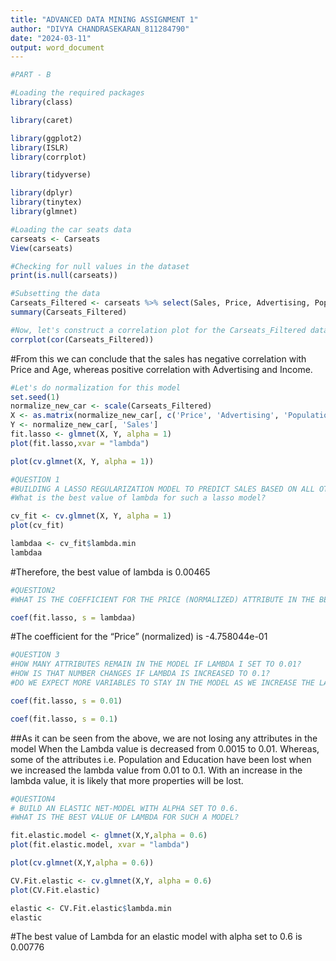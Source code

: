 ---
title: "ADVANCED DATA MINING ASSIGNMENT 1"
author: "DIVYA CHANDRASEKARAN_811284790"
date: "2024-03-11"
output: word_document
---

```{r}
#PART - B

#Loading the required packages
library(class)
```

```{r}
library(caret)
```

```{r}
library(ggplot2)
library(ISLR)
library(corrplot)
```

```{r}
library(tidyverse)
```

```{r}
library(dplyr)
library(tinytex)
library(glmnet)
```

```{r}
#Loading the car seats data
carseats <- Carseats
View(carseats)
```

```{r}
#Checking for null values in the dataset
print(is.null(carseats))
```

```{r}
#Subsetting the data
Carseats_Filtered <- carseats %>% select(Sales, Price, Advertising, Population, Age, Income, Education)
summary(Carseats_Filtered)
```

```{r}
#Now, let's construct a correlation plot for the Carseats_Filtered data
corrplot(cor(Carseats_Filtered))
```

#From this we can conclude that the sales has negative correlation with Price and Age, whereas positive correlation with Advertising and Income. 

```{r}
#Let's do normalization for this model
set.seed(1)
normalize_new_car <- scale(Carseats_Filtered)
X <- as.matrix(normalize_new_car[, c('Price', 'Advertising', 'Population', 'Age', 'Income', 'Education')])
Y <- normalize_new_car[, 'Sales']
fit.lasso <- glmnet(X, Y, alpha = 1)
plot(fit.lasso,xvar = "lambda")

```

```{r}
plot(cv.glmnet(X, Y, alpha = 1))
```

```{r}
#QUESTION 1
#BUILDING A LASSO REGULARIZATION MODEL TO PREDICT SALES BASED ON ALL OTHER ATTRIBUTES ('Price', 'Advertising', 'population', 'Age', 'Income', and 'Education'). 
#What is the best value of lambda for such a lasso model?

cv_fit <- cv.glmnet(X, Y, alpha = 1)
plot(cv_fit)
```

```{r}
lambdaa <- cv_fit$lambda.min
lambdaa
```

#Therefore, the best value of lambda is 0.00465

```{R}
#QUESTION2
#WHAT IS THE COEFFICIENT FOR THE PRICE (NORMALIZED) ATTRIBUTE IN THE BEST MODEL (I.E., MODEL WITH THE OPTIMAL LAMBDA)?

coef(fit.lasso, s = lambdaa)
```
#The coefficient for the “Price” (normalized) is -4.758044e-01

```{r}
#QUESTION 3
#HOW MANY ATTRIBUTES REMAIN IN THE MODEL IF LAMBDA I SET TO 0.01? 
#HOW IS THAT NUMBER CHANGES IF LAMBDA IS INCREASED TO 0.1? 
#DO WE EXPECT MORE VARIABLES TO STAY IN THE MODEL AS WE INCREASE THE LAMBDA? 

coef(fit.lasso, s = 0.01)
```

```{R}
coef(fit.lasso, s = 0.1)
```

##As it can be seen from the above, we are not losing any attributes in the model When the Lambda value is decreased from 0.0015 to 0.01. Whereas, some of the attributes i.e. Population and Education have been lost when we increased the lambda value from 0.01 to 0.1. With an increase in the lambda value, it is likely that more properties will be lost.

```{r}
#QUESTION4
# BUILD AN ELASTIC NET-MODEL WITH ALPHA SET TO 0.6. 
#WHAT IS THE BEST VALUE OF LAMBDA FOR SUCH A MODEL?

fit.elastic.model <- glmnet(X,Y,alpha = 0.6)
plot(fit.elastic.model, xvar = "lambda")
```

```{r}
plot(cv.glmnet(X,Y,alpha = 0.6))
```

```{r}
CV.Fit.elastic <- cv.glmnet(X,Y, alpha = 0.6)
plot(CV.Fit.elastic)
```

```{r}
elastic <- CV.Fit.elastic$lambda.min
elastic
```

#The best value of Lambda for an elastic model with alpha set to 0.6 is 0.00776